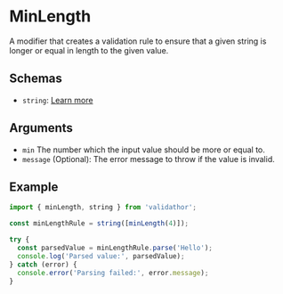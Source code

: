 # MinLength

A modifier that creates a validation rule to ensure that a given string is longer or equal in length to the given value.

## Schemas

- `string`: [Learn more](/schemas/string)

## Arguments

- `min` The number which the input value should be more or equal to.
- `message` (Optional): The error message to throw if the value is invalid.

## Example

```ts
import { minLength, string } from 'validathor';

const minLengthRule = string([minLength(4)]);

try {
  const parsedValue = minLengthRule.parse('Hello');
  console.log('Parsed value:', parsedValue);
} catch (error) {
  console.error('Parsing failed:', error.message);
}
```